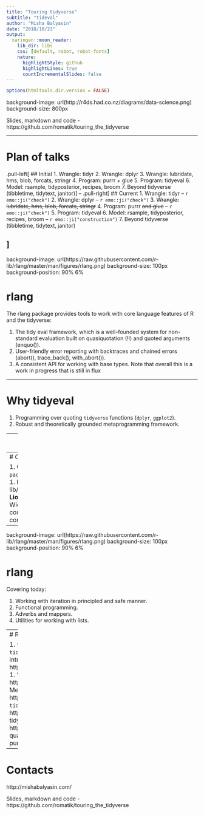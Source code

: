 ```yaml
---
title: "Touring tidyverse"
subtitle: "tideval"
author: "Misha Balyasin"
date: "2018/10/23"
output:
  xaringan::moon_reader:
    lib_dir: libs
    css: [default, robot, robot-fonts]
    nature:
      highlightStyle: github
      highlightLines: true
      countIncrementalSlides: false
---
```


```r
options(htmltools.dir.version = FALSE)
```

background-image: url(http://r4ds.had.co.nz/diagrams/data-science.png)
background-size: 800px

Slides, markdown and code - https://github.com/romatik/touring_the_tidyverse

---

# Plan of talks

.pull-left[
## Initial
1. Wrangle: tidyr
2. Wrangle: dplyr
3. Wrangle: lubridate, hms, blob, forcats, stringr
4. Program: purrr + glue
5. Program: tidyeval 
6. Model: rsample, tidyposterior, recipes, broom
7. Beyond tidyverse (tibbletime, tidytext, janitor)
]
--
.pull-right[
## Current
1. Wrangle: tidyr -- `r emo::ji("check")`
2. Wrangle: dplyr -- `r emo::ji("check")`
3. ~~Wrangle: lubridate, hms, blob, forcats, stringr~~
4. Program: purrr ~~and glue~~ -- `r emo::ji("check")`
5. Program: tidyeval 
6. Model: rsample, tidyposterior, recipes, broom -- `r emo::ji("construction")`
7. Beyond tidyverse (tibbletime, tidytext, janitor)

]
---
background-image: url(https://raw.githubusercontent.com/r-lib/rlang/master/man/figures/rlang.png)
background-size: 100px
background-position: 90% 6%

# rlang

The rlang package provides tools to work with core language features of R and the tidyverse:

1. The tidy eval framework, which is a well-founded system for non-standard evaluation built on quasiquotation (!!) and quoted arguments (enquo()).
1. User-friendly error reporting with backtraces and chained errors (abort(), trace_back(), with_abort()).
1. A consistent API for working with base types. Note that overall this is a work in progress that is still in flux

---

# Why tidyeval

1. Programming over quoting `tidyverse` functions (`dplyr`, `ggplot2`).
1. Robust and theoretically grounded metaprogramming framework.

---
# Initial commit of rlang/lazyeval

First commit: `2014-08-12 21:15` by Hadley Wickham.

Current iteration of rlang is not the first attempt to introduce quasiquotation.

---
# Current state

1. Current version - `r packageVersion("rlang")`.
1. https://github.com/r-lib/rlang
1. Developed by __Lionel Henry__, Hadley Wickham.
1. 2900+ commits by 31 contributors.

---
background-image: url(https://raw.githubusercontent.com/r-lib/rlang/master/man/figures/rlang.png)
background-size: 100px
background-position: 90% 6%

# rlang

Covering today:

1. Working with iteration in principled and safe manner.
1. Functional programming.
1. Adverbs and mappers.
1. Utilities for working with lists.

---
# Resources

1. `tidyeval` book - https://tidyeval.tidyverse.org/ or `tidyeval` post - https://rpubs.com/lionel-/tidyeval-introduction
1. `tidyeval` webinar - https://www.rstudio.com/resources/webinars/tidy-eval/
1. "Tidy evaluation in 5 minutes" by Hadley Wickham - https://www.youtube.com/watch?v=nERXS3ssntw
1.  Metaprogramming chapters in "Advanced R" - https://adv-r.hadley.nz/meta.html
1. "Master the `tidyverse`" by Garett Grolemund - https://github.com/rstudio-education/master-the-tidyverse/.
1. `purrr::partial` example by Tyler Bradly - https://tbradley1013.github.io/2018/10/01/calculating-quantiles-for-groups-with-dplyr-summarize-and-purrr-partial/

---
# Contacts

http://mishabalyasin.com/

Slides, markdown and code - https://github.com/romatik/touring_the_tidyverse
